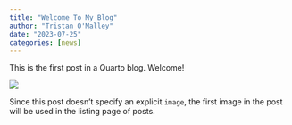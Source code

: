 ```yaml
---
title: "Welcome To My Blog"
author: "Tristan O'Malley"
date: "2023-07-25"
categories: [news]
---
```


This is the first post in a Quarto blog. Welcome!

![](thumbnail.jpg)

Since this post doesn't specify an explicit `image`, the first image in the post will be used in the listing page of posts.
